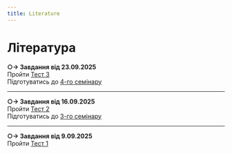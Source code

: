 ```yaml
---
title: Literature
---
```


# Література

**○-> Завдання від 23.09.2025** \
Пройти [Тест 3](https://krnu.org/mod/quiz/view.php?id=49969) \
Підготуватись до [4-го семінару](https://krnu.org/mod/assign/view.php?id=27232)

---

**○-> Завдання від 16.09.2025** \
Пройти [Тест 2](https://krnu.org/mod/quiz/view.php?id=49968) \
Підготуватись до [3-го семінару](https://krnu.org/mod/assign/view.php?id=26479)

---

**○-> Завдання від 9.09.2025** \
Пройти [Тест 1](https://krnu.org/mod/quiz/view.php?id=49967)

